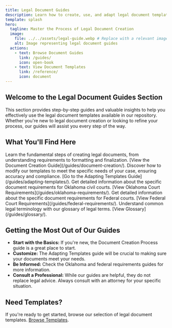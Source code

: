 ```yaml
---
title: Legal Document Guides
description: Learn how to create, use, and adapt legal document templates for Oklahoma civil and federal courts.
template: splash
hero:
  tagline: Master the Process of Legal Document Creation
  image:
    file: ../../assets/legal-guide.webp # Replace with a relevant image
    alt: Image representing legal document guides
  actions:
    - text: Browse Document Guides
      link: /guides/
      icon: open-book
    - text: View Document Templates
      link: /reference/
      icon: document
---
```



## Welcome to the Legal Document Guides Section

This section provides step-by-step guides and valuable insights to help you effectively use the legal document templates available in our repository. Whether you're new to legal document creation or looking to refine your process, our guides will assist you every step of the way.

## What You'll Find Here

<CardGrid>
  <Card title="Document Creation Process" icon="pencil-ruler">
    Learn the fundamental steps of creating legal documents, from understanding requirements to formatting and finalization.
    [View the Document Creation Guide](/guides/document-creation/).
  </Card>
  <Card title="Adapting Templates" icon="edit-document">
    Discover how to modify our templates to meet the specific needs of your case, ensuring accuracy and compliance.
    [Go to the Adapting Templates Guide](/guides/adapting-templates/).
  </Card>
  <Card title="Oklahoma Court Requirements" icon="oklahoma">
    Get detailed information about the specific document requirements for Oklahoma civil courts.
    [View Oklahoma Court Requirements](/guides/oklahoma-requirements/).
  </Card>
    <Card title="Federal Court Requirements" icon="federal">
    Get detailed information about the specific document requirements for Federal courts.
    [View Federal Court Requirements](/guides/federal-requirements/).
  </Card>
    <Card title="Glossary of Terms" icon="clipboard-list">
    Understand common legal terminology with our glossary of legal terms.
    [View Glossary](/guides/glossary/).
  </Card>
</CardGrid>

## Getting the Most Out of Our Guides

- **Start with the Basics:** If you're new, the Document Creation Process guide is a great place to start.
- **Customize:** The Adapting Templates guide will be crucial to making sure your documents meet your needs.
- **Be Informed:** Check the Oklahoma and federal requirements guides for more information.
- **Consult a Professional:** While our guides are helpful, they do not replace legal advice. Always consult with an attorney for your specific situation.

## Need Templates?

If you're ready to get started, browse our selection of legal document templates.
[Browse Templates](/reference/).
